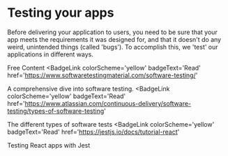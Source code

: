 # Testing your apps

Before delivering your application to users, you need to be sure that your app meets the requirements it was designed for, and that it doesn't do any weird, unintended things (called 'bugs'). To accomplish this, we 'test' our applications in different ways.

<ResourceGroupTitle>Free Content</ResourceGroupTitle>
<BadgeLink
  colorScheme='yellow'
  badgeText='Read'
  href='https://www.softwaretestingmaterial.com/software-testing/'
>
  A comprehensive dive into software testing.
</BadgeLink>
<BadgeLink
  colorScheme='yellow'
  badgeText='Read'
  href='https://www.atlassian.com/continuous-delivery/software-testing/types-of-software-testing'
>
  The different types of software tests
</BadgeLink>
<BadgeLink
  colorScheme='yellow'
  badgeText='Read'
  href='https://jestjs.io/docs/tutorial-react'
>
  Testing React apps with Jest
</BadgeLink>
